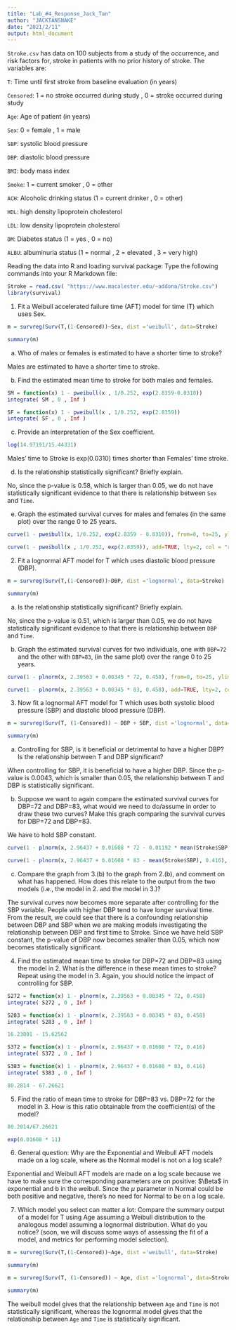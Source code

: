 ```yaml
---
title: "Lab_#4_Response_Jack_Tan"
author: "JACKTANSNAKE"
date: "2021/2/11"
output: html_document
---
```


`Stroke.csv` has data on 100 subjects from a study of the occurrence, and risk factors for, stroke in patients with no prior history of stroke. The variables are:

`T`: Time until first stroke from baseline evaluation (in years)

`Censored`: 1 = no stroke occurred during study , 0 = stroke occurred during study

`Age`: Age of patient (in years)

`Sex`: 0 = female , 1 = male

`SBP`: systolic blood pressure

`DBP`: diastolic blood pressure

`BMI`: body mass index

`Smoke`: 1 = current smoker , 0 = other

`ACH`: Alcoholic drinking status (1 = current drinker , 0 = other)

`HDL`: high density lipoprotein cholesterol

`LDL`: low density lipoprotein cholesterol

`DM`: Diabetes status (1 = yes , 0 = no)

`ALBU`: albuminuria status (1 = normal , 2 = elevated , 3 = very high)

Reading the data into R and loading survival package: Type the following commands into your R Markdown file:

```r
Stroke = read.csv( "https://www.macalester.edu/~addona/Stroke.csv")
library(survival)
```

1. Fit a Weibull accelerated failure time (AFT) model for time (T) which uses Sex.

```r
m = survreg(Surv(T,(1-Censored))~Sex, dist ='weibull', data=Stroke)

summary(m)
```

(a) Who of males or females is estimated to have a shorter time to stroke?

Males are estimated to have a shorter time to stroke.

(b) Find the estimated mean time to stroke for both males and females.

```r
SM = function(x) 1 - pweibull(x , 1/0.252, exp(2.8359-0.0310))
integrate( SM , 0 , Inf )
```

```r
SF = function(x) 1 - pweibull(x , 1/0.252, exp(2.8359))
integrate( SF , 0 , Inf )
```

(c) Provide an interpretation of the Sex coefficient.

```r
log(14.97191/15.44331)
```

Males' time to Stroke is exp(0.0310) times shorter than Females' time stroke.

(d) Is the relationship statistically significant? Briefly explain.

No, since the p-value is 0.58, which is larger than 0.05, we do not have statistically significant evidence to that there is relationship between `Sex` and `Time`.

(e) Graph the estimated survival curves for males and females (in the same plot) over the range 0 to 25 years.

```r
curve(1 - pweibull(x, 1/0.252, exp(2.8359 - 0.0310)), from=0, to=25, ylim=c(0,1), ylab="Survival", xlab="Years", col = "blue")

curve(1 - pweibull(x , 1/0.252, exp(2.8359)), add=TRUE, lty=2, col = "red")
```

2. Fit a lognormal AFT model for T which uses diastolic blood pressure (DBP).

```r
m = survreg(Surv(T,(1-Censored))~DBP, dist ='lognormal', data=Stroke)

summary(m)
```

(a) Is the relationship statistically significant? Briefly explain.

No, since the p-value is 0.51, which is larger than 0.05, we do not have statistically significant evidence to that there is relationship between `DBP` and `Time`.

(b) Graph the estimated survival curves for two individuals, one with `DBP=72` and the other with `DBP=83`, (in the same plot) over the range 0 to 25 years.

```r
curve(1 - plnorm(x, 2.39563 + 0.00345 * 72, 0.458), from=0, to=25, ylim=c(0,1), ylab="Survival", xlab="Years", col = "blue")

curve(1 - plnorm(x, 2.39563 + 0.00345 * 83, 0.458), add=TRUE, lty=2, col = "red")
```

3. Now fit a lognormal AFT model for T which uses both systolic blood pressure (SBP) and diastolic blood pressure (DBP).

```r
m = survreg(Surv(T, (1-Censored)) ~ DBP + SBP, dist ='lognormal', data=Stroke)

summary(m)
```

(a) Controlling for SBP, is it beneficial or detrimental to have a higher DBP? Is the relationship between T and DBP significant?

When controlling for SBP, it is beneficial to have a higher DBP. Since the p-value is 0.0043, which is smaller than 0.05, the relationship between T and DBP is statistically significant.

(b) Suppose we want to again compare the estimated survival curves for DBP=72 and DBP=83, what would we need to do/assume in order to draw these two curves? Make this graph comparing the survival curves for DBP=72 and DBP=83.

We have to hold SBP constant.

```r
curve(1 - plnorm(x, 2.96437 + 0.01608 * 72 - 0.01192 * mean(Stroke$SBP), 0.416), from=0, to=25, ylab="Survival", xlab="Years", col = "blue")

curve(1 - plnorm(x, 2.96437 + 0.01608 * 83 - mean(Stroke$SBP), 0.416), add=TRUE, lty=2, col = "red")
```

(c) Compare the graph from 3.(b) to the graph from 2.(b), and comment on what has happened. How does this relate to the output from the two models (i.e., the model in 2. and the model in 3.)?

The survival curves now becomes more separate after controlling for the SBP variable. People with higher DBP tend to have longer survival time. From the result, we could see that there is a confounding relationship between DBP and SBP when we are making models investigating the relationship between DBP and first time to Stroke. Since we have held SBP constant, the p-value of DBP now becomes smaller than 0.05, which now becomes statistically significant. 

4. Find the estimated mean time to stroke for DBP=72 and DBP=83 using the model in 2. What is the difference in these mean times to stroke? Repeat using the model in 3. Again, you should notice the impact of controlling for SBP.

```r
S272 = function(x) 1 - plnorm(x, 2.39563 + 0.00345 * 72, 0.458)
integrate( S272 , 0 , Inf )
```

```r
S283 = function(x) 1 - plnorm(x, 2.39563 + 0.00345 * 83, 0.458)
integrate( S283 , 0 , Inf )
```

```r
16.23001 - 15.62562
```

```r
S372 = function(x) 1 - plnorm(x, 2.96437 + 0.01608 * 72, 0.416)
integrate( S372 , 0 , Inf )
```

```r
S383 = function(x) 1 - plnorm(x, 2.96437 + 0.01608 * 83, 0.416)
integrate( S383 , 0 , Inf )
```

```r
80.2814 - 67.26621
```

5. Find the ratio of mean time to stroke for DBP=83 vs. DBP=72 for the model in 3. How is this ratio obtainable from the coefficient(s) of the model?

```r
80.2814/67.26621
```

```r
exp(0.01608 * 11)
```

6. General question: Why are the Exponential and Weibull AFT models made on a log scale, where as the Normal model is not on a log scale?

Exponential and Weibull AFT models are made on a log scale because we have to make sure the corresponding parameters are on positive: $\Beta$ in exponential and b in the weibull. Since the $\mu$ parameter in Normal could be both positive and negative, there's no need for Normal to be on a log scale. 

7. Which model you select can matter a lot: Compare the summary output of a model for T using Age assuming a Weibull distribution to the analogous model assuming a lognormal distribution. What do you notice? (soon, we will discuss some ways of assessing the fit of a model, and metrics for performing model selection).

```r
m = survreg(Surv(T,(1-Censored))~Age, dist ='weibull', data=Stroke)

summary(m)
```

```r
m = survreg(Surv(T, (1-Censored)) ~ Age, dist ='lognormal', data=Stroke)

summary(m)
```

The weibull model gives that the relationship between `Age` and `Time` is not statistically significant, whereas the lognormal model gives that the relationship between `Age` and `Time` is statistically significant. 